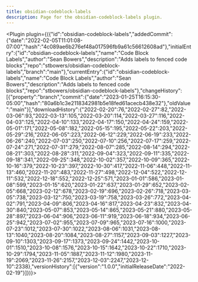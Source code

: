 ---
title: obsidian-codeblock-labels
description: Page for the obsidian-codeblock-labels plugin.
---


<Plugin plugin={({"id":"obsidian-codeblock-labels","addedCommit":{"date":"2022-02-05T11:01:08-07:00","hash":"4c089ae6b276ef48a017596fb9a61c56612608ad"},"initialEntry":{"id":"obsidian-codeblock-labels","name":"Code Block Labels","author":"Sean Bowers","description":"Adds labels to fenced code blocks","repo":"stbowers/obsidian-codeblock-labels","branch":"main"},"currentEntry":{"id":"obsidian-codeblock-labels","name":"Code Block Labels","author":"Sean Bowers","description":"Adds labels to fenced code blocks","repo":"stbowers/obsidian-codeblock-labels"},"changeHistory":[{"property":"branch","commit":{"date":"2023-01-25T16:15:30-05:00","hash":"80a6b1c3e2118342981b5e18fed61acecb438e32"},"oldValue":"main"}],"downloadHistory":{"2022-02-20":76,"2022-02-27":82,"2022-03-06":93,"2022-03-13":105,"2022-03-20":114,"2022-03-27":116,"2022-04-03":125,"2022-04-10":133,"2022-04-17":150,"2022-04-24":159,"2022-05-01":171,"2022-05-08":182,"2022-05-15":195,"2022-05-22":203,"2022-05-29":216,"2022-06-05":223,"2022-06-12":229,"2022-06-19":233,"2022-06-26":240,"2022-07-03":250,"2022-07-10":256,"2022-07-17":259,"2022-07-24":271,"2022-07-31":279,"2022-08-07":285,"2022-08-14":294,"2022-08-21":303,"2022-08-28":311,"2022-09-04":323,"2022-09-11":335,"2022-09-18":341,"2022-09-25":348,"2022-10-02":357,"2022-10-09":365,"2022-10-16":379,"2022-10-23":397,"2022-10-30":417,"2022-11-06":448,"2022-11-13":460,"2022-11-20":483,"2022-11-27":498,"2022-12-04":522,"2022-12-11":532,"2022-12-18":552,"2022-12-25":571,"2023-01-01":586,"2023-01-08":599,"2023-01-15":620,"2023-01-22":637,"2023-01-29":652,"2023-02-05":668,"2023-02-12":678,"2023-02-19":696,"2023-02-26":718,"2023-03-05":738,"2023-03-12":750,"2023-03-19":758,"2023-03-26":772,"2023-04-02":791,"2023-04-09":806,"2023-04-16":817,"2023-04-23":832,"2023-04-30":840,"2023-05-07":853,"2023-05-14":865,"2023-05-21":880,"2023-05-28":897,"2023-06-04":906,"2023-06-11":919,"2023-06-18":934,"2023-06-25":942,"2023-07-02":955,"2023-07-09":965,"2023-07-16":1000,"2023-07-23":1012,"2023-07-30":1022,"2023-08-06":1031,"2023-08-13":1040,"2023-08-20":1084,"2023-08-27":1157,"2023-09-03":1227,"2023-09-10":1303,"2023-09-17":1373,"2023-09-24":1442,"2023-10-01":1510,"2023-10-08":1576,"2023-10-15":1642,"2023-10-22":1710,"2023-10-29":1794,"2023-11-05":1887,"2023-11-12":1980,"2023-11-19":2069,"2023-11-26":2157,"2023-12-03":2247,"2023-12-10":2338},"versionHistory":[{"version":"1.0.0","initialReleaseDate":"2022-02-19"}]})}></Plugin>